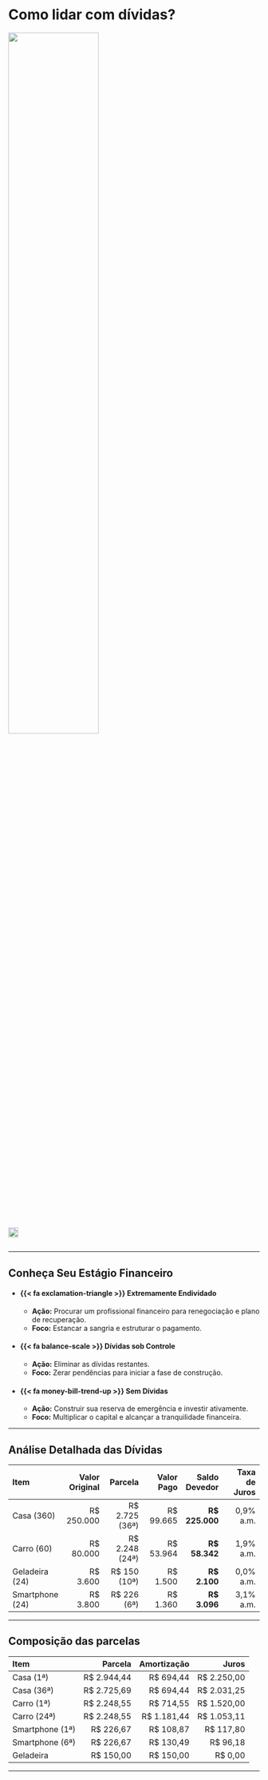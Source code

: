 # Como lidar com dívidas? {#dividas}

::: {.h-center}
![](imagens/dividas2.jpeg){width="60%"}
:::

# {background-image="imagens/economia.webp" background-size="cover" background-color="rgba(0,0,0,0.5)"}

::: {.content-center}
::: {.columns .v-center .h-center}
![](imagens/dividas78.png){width="100%"} 
:::
:::

---

## Conheça Seu Estágio Financeiro

::: {.no-bullets-level-1}
- #### [{{< fa exclamation-triangle >}} Extremamente Endividado]{.red}
  - **Ação:** Procurar um profissional financeiro para renegociação e plano de recuperação.
  - **Foco:** Estancar a sangria e estruturar o pagamento.

- #### [{{< fa balance-scale >}} Dívidas sob Controle]{.blue}
  - **Ação:** Eliminar as dívidas restantes.
  - **Foco:** Zerar pendências para iniciar a fase de construção.

- #### [{{< fa money-bill-trend-up >}} Sem Dívidas]{.green}
  - **Ação:** Construir sua reserva de emergência e investir ativamente.
  - **Foco:** Multiplicar o capital e alcançar a tranquilidade financeira.
:::

---

## Análise Detalhada das Dívidas
::: {style="font-size: 0.55em;"}

| Item | Valor Original | Parcela | Valor Pago | Saldo Devedor | Taxa de Juros |
| :--- | ---: | ---: | ---: | ---: | ---: | 
| Casa (360)| R$ 250.000 | R$ 2.725 (36ª) |  R$ 99.665 | **R$ 225.000** | 0,9% a.m.| 
| Carro (60) | R$ 80.000 | R$ 2.248 (24ª) | R$ 53.964 | **R$ 58.342** | 1,9% a.m.|
| Geladeira (24) | R$ 3.600 | R$ 150 (10ª) | R$ 1.500 | **R$ 2.100** | 0,0% a.m.|
| Smartphone (24) | R$ 3.800 | R$ 226 (6ª) | R$ 1.360 | **R$ 3.096** | 3,1% a.m.|
:::

---

## Composição das parcelas
::: {style="font-size: 0.65em;"}

| Item | Parcela | Amortização | Juros | 
| :--- | ---: | ---: | ---: | 
| Casa (1ª) | R$ 2.944,44 | R$ 694,44 | R$ 2.250,00 |
| Casa (36ª) | R$ 2.725,69 | R$ 694,44 | R$ 2.031,25 |
| Carro (1ª) |  R$ 2.248,55 | R$ 714,55 | R$ 1.520,00 |
| Carro (24ª) |  R$ 2.248,55 | R$ 1.181,44 | R$ 1.053,11 |
| Smartphone (1ª) | R$ 226,67 | R$ 108,87 | R$ 117,80 |
| Smartphone (6ª) | R$ 226,67 | R$ 130,49 | R$ 96,18 |
| Geladeira | R$ 150,00 | R$ 150,00 | R$ 0,00 |
:::

---